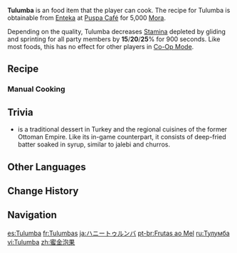 {{Food Infobox
|id              = 108490
|description     = A snack fried in oil.
|desc_suspicious = The fruit-shaped pieces of batter were not rescued from the oil-filled pot in time, and when you bite into it, your mouth practically overflows with grease, a predicament from which only a speedy chug of coffee can save you.
|desc_basic      = Shaped flour is lowered directly into the pot to be deep-fried until golden-brown before being fished out and dipped into syrup while piping hot. This treat is an inseparable companion to many in Sumeru.
|desc_delicious  = The radiant, golden fruit-shaped pieces wrapped up in tasty syrup are gone ever so quickly, one bite and one piece at a time. Hmm, there's still one thread of honey on the plate. Perhaps this sweetness can yet be made to last one second more...
|type            = Adventurer's Dishes
|effectType      = Stamina Reduction
|effect          = Decreases all party members' gliding and sprinting Stamina consumption by (var1)% for 900s.
|eff_att1        = Stamina
|eff_att2        = Gliding Stamina
|eff_att3        = Sprinting Stamina
|eff_suspicious1 = 15
|eff_basic1      = 20
|eff_delicious1  = 25
|quality         = 3
|region          = Sumeru
|recipe          = Sold By [[Enteka]]
}}
'''Tulumba''' is an food item that the player can cook. The recipe for Tulumba is obtainable from [[Enteka]] at [[Puspa Café]] for 5,000 [[Mora]].

Depending on the quality, Tulumba decreases [[Stamina]] depleted by gliding and sprinting for all party members by '''15'''/'''20'''/'''25'''% for 900 seconds. Like most foods, this has no effect for other players in [[Co-Op Mode]].

==Recipe==
{{Recipe
|type         = Cooking
|Bird Egg     = 3
|Flour        = 2
|Sugar        = 2
|Coffee Beans = 1
|sort         = Bird Egg;Flour;Sugar;Coffee Beans
}}

===Manual Cooking===
{{Manual Cooking}}

==Trivia==
* {{w|Tulumba}} is a traditional dessert in Turkey and the regional cuisines of the former Ottoman Empire. Like its in-game counterpart, it consists of deep-fried batter soaked in syrup, similar to jalebi and churros.

==Other Languages==
{{Other Languages
|en      = Tulumba
|zhs     = 蜜金泡果
|zhs_rm  = Mìjīn Pàoguǒ
|zht     = 蜜金泡果
|zht_rm  = Mìjīn Pàoguǒ
|zh_tl   = Honey Gold Bubble Fruit
|ja      = ハニートゥルンバ
|ja_rm   = Hanii Turunba
|ja_tl   = Honey Tulumba
|ko      = 툴룸바
|ko_tl   = Tulumba
|es      = Tulumba
|fr      = Tulumbas
|ru      = Тулумба
|th      = Tulumba
|vi      = Tulumba
|de      = Tulumba
|id      = Tulumba
|pt      = Frutas ao Mel
|pt_tl   = 
|tr      = Tulumba
|it      = Tulumba
}}

==Change History==
{{Change History|3.5}}

==Navigation==
{{Food Navbox|type=Normal Dishes}}

[[es:Tulumba]]
[[fr:Tulumbas]]
[[ja:ハニートゥルンバ]]
[[pt-br:Frutas ao Mel]]
[[ru:Тулумба]]
[[vi:Tulumba]]
[[zh:蜜金泡果]]